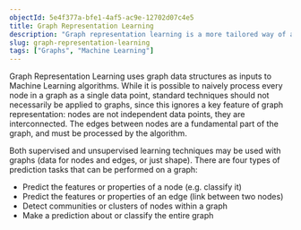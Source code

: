 ```yaml
---
objectId: 5e4f377a-bfe1-4af5-ac9e-12702d07c4e5
title: Graph Representation Learning
description: "Graph representation learning is a more tailored way of applying machine learning algorithms to graphs and networks."
slug: graph-representation-learning
tags: ["Graphs", "Machine Learning"]
---
```



Graph Representation Learning uses graph data structures as inputs to Machine Learning algorithms. While it is possible to naively process every node in a graph as a single data point, standard techniques should not necessarily be applied to graphs, since this ignores a key feature of graph representation: nodes are not independent data points, they are interconnected. The edges between nodes are a fundamental part of the graph, and must be processed by the algorithm.

Both supervised and unsupervised learning techniques may be used with graphs (data for nodes and edges, or just shape). There are four types of prediction tasks that can be performed on a graph:

- Predict the features or properties of a node (e.g. classify it)
- Predict the features or properties of an edge (link between two nodes)
- Detect communities or clusters of nodes within a graph
- Make a prediction about or classify the entire graph
